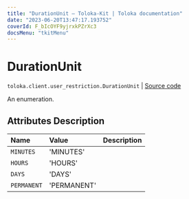 ```yaml
---
title: "DurationUnit — Toloka-Kit | Toloka documentation"
date: "2023-06-20T13:47:17.193752"
coverId: F_bIcOYF9yjrxkPZrXc3
docsMenu: "tkitMenu"
---
```


# DurationUnit

`toloka.client.user_restriction.DurationUnit` | [Source code](https://github.com/Toloka/toloka-kit/blob/v1.2.0/src/client/user_restriction.py#L17)

An enumeration.

## Attributes Description

| Name | Value | Description |
| :------| :-----------| :----------| 
`MINUTES`|'MINUTES'|
`HOURS`|'HOURS'|
`DAYS`|'DAYS'|
`PERMANENT`|'PERMANENT'|